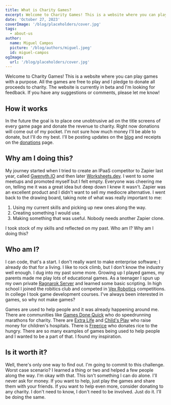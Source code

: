 ```yaml
---
title: What is Charity Games?
excerpt: Welcome to Charity Games! This is a website where you can play games with a purpose. All the games are free to play and I pledge to donate all proceeds to charity.
date: 'October 27, 2023'
coverImage: '/blog/placeholders/cover.jpg'
tags:
  - about-us
author:
  name: Miguel Campos
  picture: '/blog/authors/miguel.jpeg'
  id: miguel-campos
ogImage:
  url: '/blog/placeholders/cover.jpg'
---
```


Welcome to Charity Games! This is a website where you can play games with a purpose. All the games are free to play and I pledge to donate all proceeds to charity. The website is currently in beta and I'm looking for feedback. If you have any suggestions or comments, please let me know!

## How it works

In the future the goal is to place one unobtrusive ad on the title screens of every game page and donate the revenue to charity. Right now donations will come out of my pocket. I'm not sure how much money I'll be able to donate, but I'll do my best. I'll be posting updates on the [blog](/blog) and receipts on the [donations](/donations) page.

## Why am I doing this?

My journey started when I tried to create an IPaaS competitor to Zapier last year, called [Gwenyth.IO](https://gwenyth.io) and then later [Worksheets.dev](https://worksheets.dev). I went to some meetups and promoted myself but I felt empty. Everyone was cheering me on, telling me it was a great idea but deep down I knew it wasn't. Zapier was an excellent product and I didn't want to sell my mediocre alternative. I went back to the drawing board, taking note of what was really important to me:

1.  Using my current skills and picking up new ones along the way.
2.  Creating something I would use.
3.  Making something that was useful. Nobody needs another Zapier clone.

I took stock of my skills and reflected on my past. Who am I? Why am I doing this?

## Who am I?

I can code, that's a start. I don't really want to make enterprise software; I already do that for a living. I like to rock climb, but I don't know the industry well enough. I dug into my past some more. Growing up I played games, my parents made me play lots of educational games. As a teenager I spun up my own private [Ragnarok Server](http://iro.ragnarokonline.com/) and learned some basic scripting. In high school I joined the robitics club and competed in [Vex Robotics](https://www.vexrobotics.com/) competitions. In college I took game development courses. I've always been interested in games, so why not make games?

Games are used to help people and it was already happening around me. There are communities like [Games Done Quick](https://gamesdonequick.com/) who do speedrunning marathons for charity. There are [Extra Life](https://www.extra-life.org/) and [Child's Play](https://childsplaycharity.org/) who raise money for children's hospitals. There is [Freerice](https://freerice.com/) who donates rice to the hungry. There are so many examples of games being used to help people and I wanted to be a part of that. I found my inspiration.

## Is it worth it?

Well, there's only one way to find out. I'm going to commit to this challenge. Worst case scenario? I learned a thing or two and helped a few people along the way. I'm okay with that. This isn't something I can do alone. I'll never ask for money. If you want to help, just play the games and share them with your friends. If you want to help even more, consider donating to any charity. I don't need to know, I don't need to be involved. Just do it. I'll be doing the same.

